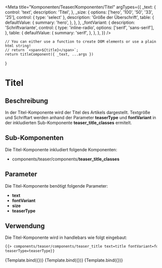 

<Meta
    title="Komponenten/Teaser/Komponenten/Titel"
    argTypes={{
        _text: {
            control: 'text',
            description: 'Titel',
        },
        _size: {
            options: ['hero', '100', '50', '33', '25'],
            control: { type: 'select' },
            description: 'Größe der Überschrift',
            table: {
                defaultValue: {
                    summary: 'hero',
                },
            },
        },
        _fontVariant: {
            description: 'Schriftvariante',
            control: {
                type: 'inline-radio',
                options: ['serif', 'sans-serif'],
            },
            table: {
                defaultValue: {
                    summary: 'serif',
                },
            },
        },
    }}
/>

    // You can either use a function to create DOM elements or use a plain html string!
    // return `<span>${title}</span>`;
    return titleComponent({ _text, ...args })
}

# Titel

## Beschreibung

In der Titel-Komponente wird der Titel des Artikels dargestellt. Textgröße und Schriftart werden
anhand der Parameter <b>teaserType</b> und <b>fontVariant</b> in der inkludierten Sub-Komponente <b>teaser_title_classes</b> ermitelt.

## Sub-Komponenten

Die Titel-Komponente inkludiert folgende Komponenten:

<ul>
    <li>
        components/teaser/components/<b>teaser_title_classes</b>
    </li>
</ul>

## Parameter

Die Titel-Komponente benötigt folgende Parameter:

<ul>
    <li>
        <b>text</b>
    </li>
    <li>
        <b>fontVariant</b>
    </li>
    <li>
        <b>size</b>
    </li>
    <li>
        <b>teaserType</b>
    </li>
</ul>

## Verwendung

Die Titel-Komponente wird in handlebars wie folgt eingebaut:

```html
{{> components/teaser/components/teaser_title text=title fontVariant=fontVariant size=size
teaserType=teaserType}}
```

<Canvas withToolbar>
    <Story
        name="Titel Serif - Hero"
        args={{
            _text: 'Dies ist der Titel eines 100%-Teasers',
            _size: 'hero',
            _fontVariant: 'serif',
            _teaserType: 'standard',
        }}
    >
        {Template.bind({})}
    </Story>
    <Story
        name="Titel Serif - normal"
        args={{
            _text: 'Dies ist der Titel eines 66%-, 50%- oder 33%-Teasers',
            _size: '33',
            _fontVariant: 'serif',
            _teaserType: 'standard',
        }}
    >
        {Template.bind({})}
    </Story>
    <Story
        name="Titel Serif - small"
        args={{
            _text: 'Dies ist der Titel eines 25%-Teasers',
            _size: '25',
            _fontVariant: 'serif',
            _teaserType: 'standard',
        }}
    >
        {Template.bind({})}
    </Story>
</Canvas>

<ArgsTable story="Titel Serif - Hero" />

